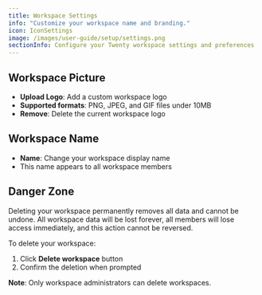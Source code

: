 ```yaml
---
title: Workspace Settings
info: "Customize your workspace name and branding."
icon: IconSettings
image: /images/user-guide/setup/settings.png
sectionInfo: Configure your Twenty workspace settings and preferences
---
```


## Workspace Picture
- **Upload Logo**: Add a custom workspace logo
- **Supported formats**: PNG, JPEG, and GIF files under 10MB
- **Remove**: Delete the current workspace logo

## Workspace Name
- **Name**: Change your workspace display name
- This name appears to all workspace members

## Danger Zone
<ArticleWarning>
Deleting your workspace permanently removes all data and cannot be undone. All workspace data will be lost forever, all members will lose access immediately, and this action cannot be reversed.
</ArticleWarning>

To delete your workspace:
1. Click **Delete workspace** button
2. Confirm the deletion when prompted

**Note**: Only workspace administrators can delete workspaces.
<ArticleEditContent></ArticleEditContent>
